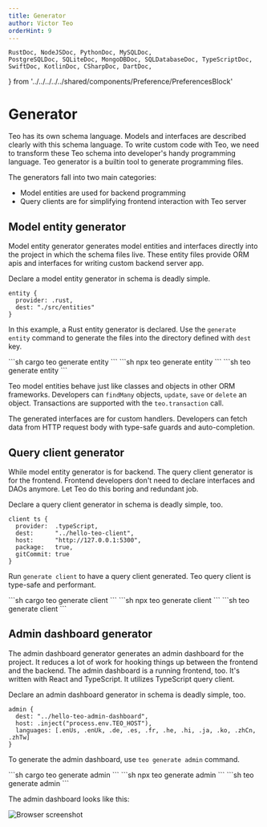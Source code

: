 ```yaml
---
title: Generator
author: Victor Teo
orderHint: 9
---
```


    RustDoc, NodeJSDoc, PythonDoc, MySQLDoc,
    PostgreSQLDoc, SQLiteDoc, MongoDBDoc, SQLDatabaseDoc, TypeScriptDoc,
    SwiftDoc, KotlinDoc, CSharpDoc, DartDoc,
} from '../../../../../shared/components/Preference/PreferencesBlock'

# Generator

Teo has its own schema language. Models and interfaces are described clearly 
with this schema language. To write custom code with Teo, we need to transform
these Teo schema into developer's handy programming language. Teo generator
is a builtin tool to generate programming files.

The generators fall into two main categories:
* Model entities are used for backend programming
* Query clients are for simplifying frontend interaction with Teo server

## Model entity generator

Model entity generator generates model entities and interfaces directly into 
the project in which the schema files live. These entity files provide ORM apis
and interfaces for writing custom backend server app.

Declare a model entity generator in schema is deadly simple.

```teo showLineNumbers
entity {
  provider: .rust,
  dest: "./src/entities"
}
```

In this example, a Rust entity generator is declared. Use the `generate entity`
command to generate the files into the directory defined with `dest` key.

<RustDoc>
```sh
cargo teo generate entity
```
</RustDoc>
<NodeJSDoc>
```sh
npx teo generate entity
```
</NodeJSDoc>
<PythonDoc>
```sh
teo generate entity
```
</PythonDoc>

Teo model entities behave just like classes and objects in other ORM 
frameworks. Developers can `findMany` objects, `update`, `save` or `delete` an 
object. Transactions are supported with the `teo.transaction` call.

The generated interfaces are for custom handlers. Developers can fetch data 
from HTTP request body with type-safe guards and auto-completion.

## Query client generator

While model entity generator is for backend. The query client generator is for
the frontend. Frontend developers don't need to declare interfaces and DAOs 
anymore. Let Teo do this boring and redundant job.

Declare a query client generator in schema is deadly simple, too.

```teo showLineNumbers
client ts {
  provider:  .typeScript,
  dest:      "../hello-teo-client",
  host:      "http://127.0.0.1:5300",
  package:   true,
  gitCommit: true
}
```

Run `generate client` to have a query client generated. Teo query client is
type-safe and performant.

<RustDoc>
```sh
cargo teo generate client
```
</RustDoc>
<NodeJSDoc>
```sh
npx teo generate client
```
</NodeJSDoc>
<PythonDoc>
```sh
teo generate client
```
</PythonDoc>

## Admin dashboard generator

The admin dashboard generator generates an admin dashboard for the project. It
reduces a lot of work for hooking things up between the frontend and the 
backend. The admin dashboard is a running frontend, too. It's written with 
React and TypeScript. It utilizes TypeScript query client.

Declare an admin dashboard generator in schema is deadly simple, too.

```teo
admin {
  dest: "../hello-teo-admin-dashboard",
  host: .inject("process.env.TEO_HOST"),
  languages: [.enUs, .enUk, .de, .es, .fr, .he, .hi, .ja, .ko, .zhCn, .zhTw]
}
```

To generate the admin dashboard, use `teo generate admin` command.

<RustDoc>
```sh
cargo teo generate admin
```
</RustDoc>
<NodeJSDoc>
```sh
npx teo generate admin
```
</NodeJSDoc>
<PythonDoc>
```sh
teo generate admin
```
</PythonDoc>

The admin dashboard looks like this:

<Image alt="Browser screenshot" width={480} height={298} src="/images/docs/tutorials/admin-dashboard/dashboard1.gif" />

<PrevNext />
